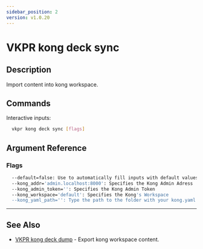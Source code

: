 ```yaml
---
sidebar_position: 2
version: v1.0.20
---
```


# VKPR kong deck sync

## Description

Import content into kong workspace.

## Commands

Interactive inputs:

```bash
  vkpr kong deck sync [flags]
```

## Argument Reference

### Flags

```sh
  --default=false: Use to automatically fill inputs with default values
  --kong_addr='admin.localhost:8000': Specifies the Kong Admin Adress
  --kong_admin_token='': Specifies the Kong Admin Token
  --kong_workspace='default': Specifies the Kong's Workspace
  --kong_yaml_path='': Type the path to the folder with your kong.yaml file
```

---

## See Also

- [VKPR kong deck dump](/docs/commands/kong/deck/dump) - Export kong workspace content.
